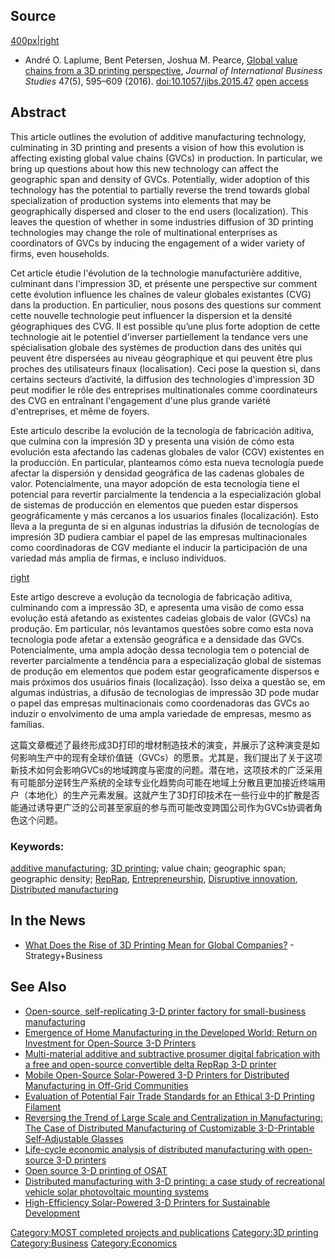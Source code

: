 {{MOST}}
{{MOST-RepRap}}
{{Pearce-pubs}}

==Source==
[[image:Globalchain.png|400px|right]]
* André O. Laplume, Bent Petersen, Joshua M. Pearce, [http://dx.doi.org/10.1057/jibs.2015.47  Global value chains from a 3D printing perspective],  ''Journal of International Business Studies'' 47(5), 595–609 (2016). doi:10.1057/jibs.2015.47 [https://www.academia.edu/27224636/Global_Value_Chains_from_a_3D_Printing_Perspective open access]

==Abstract==
This article outlines the evolution of additive manufacturing technology, culminating in 3D printing and presents a vision of how this evolution is affecting existing global value chains (GVCs) in production. In particular, we bring up questions about how this new technology can affect the geographic span and density of GVCs. Potentially, wider adoption of this technology has the potential to partially reverse the trend towards global specialization of production systems into elements that may be geographically dispersed and closer to the end users (localization). This leaves the question of whether in some industries diffusion of 3D printing technologies may change the role of multinational enterprises as coordinators of GVCs by inducing the engagement of a wider variety of firms, even households.

Cet article étudie l'évolution de la technologie manufacturière additive, culminant dans l'impression 3D, et présente une perspective sur comment cette évolution influence les chaînes de valeur globales existantes (CVG) dans la production. En particulier, nous posons des questions sur comment cette nouvelle technologie peut influencer la dispersion et la densité géographiques des CVG. Il est possible qu’une plus forte adoption de cette technologie ait le potentiel d'inverser partiellement la tendance vers une spécialisation globale des systèmes de production dans des unités qui peuvent être dispersées au niveau géographique et qui peuvent être plus proches des utilisateurs finaux (localisation). Ceci pose la question si, dans certains secteurs d’activité, la diffusion des technologies d'impression 3D peut modifier le rôle des entreprises multinationales comme coordinateurs des CVG en entraînant l'engagement d'une plus grande variété d'entreprises, et même de foyers.

Este articulo describe la evolución de la tecnología de fabricación aditiva, que culmina con la impresión 3D y presenta una visión de cómo esta evolución esta afectando las cadenas globales de valor (CGV) existentes en la producción. En particular, planteamos cómo esta nueva tecnología puede afectar la dispersión y densidad geográfica de las cadenas globales de valor. Potencialmente, una mayor adopción de esta tecnología tiene el potencial para revertir parcialmente la tendencia a la especialización global de sistemas de producción en elementos que pueden estar dispersos geográficamente y más cercanos a los usuarios finales (localización). Esto lleva a la pregunta de si en algunas industrias la difusión de tecnologías de impresión 3D pudiera cambiar el papel de las empresas multinacionales como coordinadoras de CGV mediante el inducir la participación de una variedad más amplia de firmas, e incluso individuos.

[[image:3dpvaluechain.png|right]]

Este artigo descreve a evolução da tecnologia de fabricação aditiva, culminando com a impressão 3D, e apresenta uma visão de como essa evolução está afetando as existentes cadeias globais de valor (GVCs) na produção. Em particular, nós levantamos questões sobre como esta nova tecnologia pode afetar a extensão geográfica e a densidade das GVCs. Potencialmente, uma ampla adoção dessa tecnologia tem o potencial de reverter parcialmente a tendência para a especialização global de sistemas de produção em elementos que podem estar geograficamente dispersos e mais próximos dos usuários finais (localização). Isso deixa a questão se, em algumas indústrias, a difusão de tecnologias de impressão 3D pode mudar o papel das empresas multinacionais como coordenadoras das GVCs ao induzir o envolvimento de uma ampla variedade de empresas, mesmo as famílias.

这篇文章概述了最终形成3D打印的增材制造技术的演变，并展示了这种演变是如何影响生产中的现有全球价值链（GVCs）的愿景。尤其是，我们提出了关于这项新技术如何会影响GVCs的地域跨度与密度的问题。潜在地，这项技术的广泛采用有可能部分逆转生产系统的全球专业化趋势向可能在地域上分散且更加接近终端用户（本地化）的生产元素发展。这就产生了3D打印技术在一些行业中的扩散是否能通过诱导更广泛的公司甚至家庭的参与而可能改变跨国公司作为GVCs协调者角色这个问题。

===Keywords:===

[[additive manufacturing]]; [[3D printing]]; value chain; geographic span; geographic density; [[RepRap]], [[Entrepreneurship]], [[Disruptive innovation]], [[Distributed manufacturing]]


==In the News==
* [http://www.strategy-business.com/blog/What-Does-the-Rise-of-3D-Printing-Mean-for-Global-Companies What Does the Rise of 3D Printing Mean for Global Companies?] - Strategy+Business

==See Also==
* [[Open-source, self-replicating 3-D printer factory for small-business manufacturing]]
* [[Emergence of Home Manufacturing in the Developed World: Return on Investment for Open-Source 3-D Printers]]
* [[Multi-material additive and subtractive prosumer digital fabrication with a free and open-source convertible delta RepRap 3-D printer]]
* [[Mobile Open-Source Solar-Powered 3-D Printers for Distributed Manufacturing in Off-Grid Communities]]
* [[Evaluation of Potential Fair Trade Standards for an Ethical 3-D Printing Filament]]
* [[Reversing the Trend of Large Scale and Centralization in Manufacturing: The Case of Distributed Manufacturing of Customizable 3-D-Printable Self-Adjustable Glasses]]
* [[Life-cycle economic analysis of distributed manufacturing with open-source 3-D printers]]
* [[Open source 3-D printing of OSAT]]
* [[Distributed manufacturing with 3-D printing: a case study of recreational vehicle solar photovoltaic mounting systems]]
* [[High-Efficiency Solar-Powered 3-D Printers for Sustainable Development]]

[[Category:MOST completed projects and publications]]
[[Category:3D printing]]
[[Category:Business]]
[[Category:Economics]]